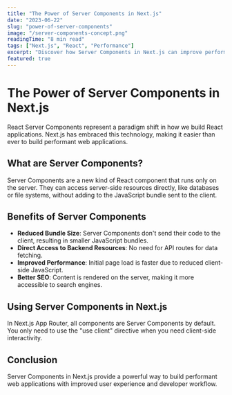 ```yaml
---
title: "The Power of Server Components in Next.js"
date: "2023-06-22"
slug: "power-of-server-components"
image: "/server-components-concept.png"
readingTime: "8 min read"
tags: ["Next.js", "React", "Performance"]
excerpt: "Discover how Server Components in Next.js can improve performance and developer experience."
featured: true
---
```


# The Power of Server Components in Next.js

React Server Components represent a paradigm shift in how we build React applications. Next.js has embraced this technology, making it easier than ever to build performant web applications.

## What are Server Components?

Server Components are a new kind of React component that runs only on the server. They can access server-side resources directly, like databases or file systems, without adding to the JavaScript bundle sent to the client.

## Benefits of Server Components

- **Reduced Bundle Size**: Server Components don't send their code to the client, resulting in smaller JavaScript bundles.
- **Direct Access to Backend Resources**: No need for API routes for data fetching.
- **Improved Performance**: Initial page load is faster due to reduced client-side JavaScript.
- **Better SEO**: Content is rendered on the server, making it more accessible to search engines.

## Using Server Components in Next.js

In Next.js App Router, all components are Server Components by default. You only need to use the "use client" directive when you need client-side interactivity.

## Conclusion

Server Components in Next.js provide a powerful way to build performant web applications with improved user experience and developer workflow.
